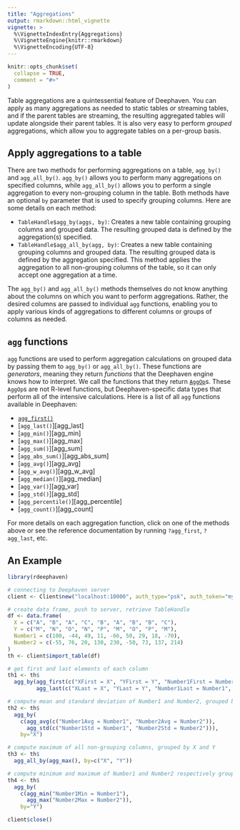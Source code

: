 ```yaml
---
title: "Aggregations"
output: rmarkdown::html_vignette
vignette: >
  %\VignetteIndexEntry{Aggregations}
  %\VignetteEngine{knitr::rmarkdown}
  %\VignetteEncoding{UTF-8}
---
```


```r
knitr::opts_chunk$set(
  collapse = TRUE,
  comment = "#>"
)
```

Table aggregations are a quintessential feature of Deephaven. You can apply as many aggregations as
needed to static tables _or_ streaming tables, and if the parent tables are streaming, the resulting aggregated
tables will update alongside their parent tables. It is also very easy to perform _grouped_ aggregations, which
allow you to aggregate tables on a per-group basis.

## Apply aggregations to a table

There are two methods for performing aggregations on a table, `agg_by()` and `agg_all_by()`. `agg_by()` allows you to
perform many aggregations on specified columns, while `agg_all_by()` allows you to perform a single aggregation to
every non-grouping column in the table. Both methods have an optional `by` parameter that is used to specify grouping columns.
Here are some details on each method:

- `TableHandle$agg_by(aggs, by)`: Creates a new table containing grouping columns and grouped data.
  The resulting grouped data is defined by the aggregation(s) specified.
- `TableHandle$agg_all_by(agg, by)`: Creates a new table containing grouping columns and grouped data.
  The resulting grouped data is defined by the aggregation specified. This method applies the aggregation to all
  non-grouping columns of the table, so it can only accept one aggregation at a time.

The `agg_by()` and `agg_all_by()` methods themselves do not know anything about the columns on which you want to
perform aggregations. Rather, the desired columns are passed to individual `agg` functions, enabling you to apply
various kinds of aggregations to different columns or groups of columns as needed.

## `agg` functions

`agg` functions are used to perform aggregation calculations on grouped data by passing them to `agg_by()` or
`agg_all_by()`. These functions are _generators_, meaning they return _functions_ that the Deephaven engine knows
how to interpret. We call the functions that they return [`AggOp`](?AggOp)s. These `AggOp`s are not R-level functions,
but Deephaven-specific data types that perform all of the intensive calculations. Here is a list of all `agg` functions
available in Deephaven:

- [`agg_first()`](agg_first())
- [`agg_last()`][agg_last]
- [`agg_min()`][agg_min]
- [`agg_max()`][agg_max]
- [`agg_sum()`][agg_sum]
- [`agg_abs_sum()`][agg_abs_sum]
- [`agg_avg()`][agg_avg]
- [`agg_w_avg()`][agg_w_avg]
- [`agg_median()`][agg_median]
- [`agg_var()`][agg_var]
- [`agg_std()`][agg_std]
- [`agg_percentile()`][agg_percentile]
- [`agg_count()`][agg_count]

For more details on each aggregation function, click on one of the methods above or see the reference documentation
by running `?agg_first`, `?agg_last`, etc.

## An Example
```r
library(rdeephaven)

# connecting to Deephaven server
client <- Client$new("localhost:10000", auth_type="psk", auth_token="my_secret_token")

# create data frame, push to server, retrieve TableHandle
df <- data.frame(
  X = c("A", "B", "A", "C", "B", "A", "B", "B", "C"),
  Y = c("M", "N", "O", "N", "P", "M", "O", "P", "M"),
  Number1 = c(100, -44, 49, 11, -66, 50, 29, 18, -70),
  Number2 = c(-55, 76, 20, 130, 230, -50, 73, 137, 214)
)
th <- client$import_table(df)

# get first and last elements of each column
th1 <- th$
  agg_by(agg_first(c("XFirst = X", "YFirst = Y", "Number1First = Number1", "Number2First = Number2")),
         agg_last(c("XLast = X", "YLast = Y", "Number1Last = Number1", "Number2Last = Number2")))

# compute mean and standard deviation of Number1 and Number2, grouped by X
th2 <- th$
  agg_by(
    c(agg_avg(c("Number1Avg = Number1", "Number2Avg = Number2")),
      agg_std(c("Number1Std = Number1", "Number2Std = Number2"))),
    by="X")

# compute maximum of all non-grouping columns, grouped by X and Y
th3 <- th$
  agg_all_by(agg_max(), by=c("X", "Y"))

# compute minimum and maximum of Number1 and Number2 respectively grouped by Y
th4 <- th$
  agg_by(
    c(agg_min("Number1Min = Number1"),
      agg_max("Number2Max = Number2")),
    by="Y")

client$close()
```